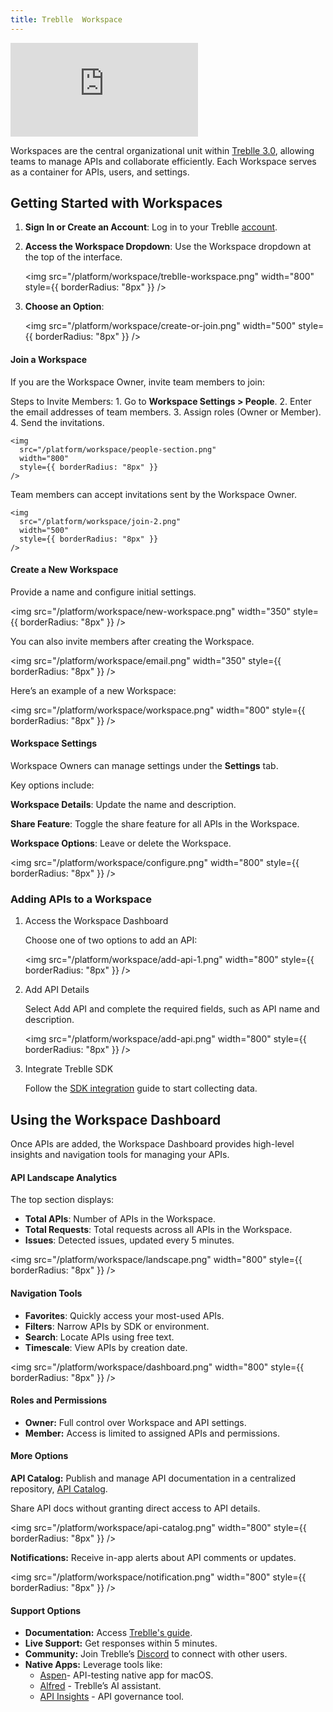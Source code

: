 ```yaml
---
title: Treblle  Workspace
---
```

<iframe class="w-full aspect-[16/9]" src="https://www.youtube.com/embed/OUqlMIR4RS4?si=4mzt5NhPK5Kxx7zA" title="YouTube video player" frameborder="0" allow="accelerometer; autoplay; clipboard-write; encrypted-media; gyroscope; picture-in-picture; web-share" referrerpolicy="strict-origin-when-cross-origin" allowfullscreen></iframe>

Workspaces are the central organizational unit within [Treblle 3.0](https://next.treblle.com/), allowing teams to manage APIs and collaborate efficiently. 
Each Workspace serves as a container for APIs, users, and settings.

## Getting Started with Workspaces 

1. **Sign In or Create an Account**: Log in to your Treblle <a href="https://identity.treblle.com/login" target="_blank" rel="noopener noreferrer">account</a>.
2. **Access the Workspace Dropdown**: Use the Workspace dropdown at the top of the interface.

     <img
       src="/platform/workspace/treblle-workspace.png"
       width="800"
       style={{ borderRadius: "8px" }}
     />

3. **Choose an Option**:

     <img
       src="/platform/workspace/create-or-join.png"
       width="500"
       style={{ borderRadius: "8px" }}
     />

#### Join a Workspace

If you are the Workspace Owner, invite team members to join:

  Steps to Invite Members:
    1. Go to **Workspace Settings > People**.
    2. Enter the email addresses of team members.
    3. Assign roles (Owner or Member).
    4. Send the invitations.

    <img
      src="/platform/workspace/people-section.png"
      width="800"
      style={{ borderRadius: "8px" }}
    />

Team members can accept invitations sent by the Workspace Owner. 

    <img
      src="/platform/workspace/join-2.png"
      width="500"
      style={{ borderRadius: "8px" }}
    />

#### Create a New Workspace

Provide a name and configure initial settings.

<img
  src="/platform/workspace/new-workspace.png"
  width="350"
  style={{ borderRadius: "8px" }}
/>

You can also invite members after creating the Workspace.

<img
  src="/platform/workspace/email.png"
  width="350"
  style={{ borderRadius: "8px" }}
/>

Here’s an example of a new Workspace:

<img
  src="/platform/workspace/workspace.png"
  width="800"
  style={{ borderRadius: "8px" }}
/>

#### Workspace Settings

Workspace Owners can manage settings under the **Settings** tab.

Key options include:

**Workspace Details**: Update the name and description.

**Share Feature**: Toggle the share feature for all APIs in the Workspace.

**Workspace Options**: Leave or delete the Workspace.

<img
  src="/platform/workspace/configure.png"
  width="800"
  style={{ borderRadius: "8px" }}
/>

### Adding APIs to a Workspace

1. Access the Workspace Dashboard

   Choose one of two options to add an API:

   <img
     src="/platform/workspace/add-api-1.png"
     width="800"
     style={{ borderRadius: "8px" }}
   />

2. Add API Details

   Select Add API and complete the required fields, such as API name and description.

   <img
     src="/platform/workspace/add-api.png"
     width="800"
     style={{ borderRadius: "8px" }}
   />

3. Integrate Treblle SDK

   Follow the [SDK integration](https://docs.treblle.com/integrations/) guide to start collecting data.

## Using the Workspace Dashboard

Once APIs are added, the Workspace Dashboard provides high-level insights and navigation tools for managing your APIs.

#### API Landscape Analytics

The top section displays:
- **Total APIs**: Number of APIs in the Workspace.
- **Total Requests**: Total requests across all APIs in the Workspace.
- **Issues**: Detected issues, updated every 5 minutes.

<img
  src="/platform/workspace/landscape.png"
  width="800"
  style={{ borderRadius: "8px" }}
/>

#### Navigation Tools

- **Favorites**: Quickly access your most-used APIs.
- **Filters**: Narrow APIs by SDK or environment.
- **Search**: Locate APIs using free text.
- **Timescale**: View APIs by creation date.

<img
    src="/platform/workspace/dashboard.png"
    width="800"
    style={{ borderRadius: "8px" }}
/>

#### Roles and Permissions

- **Owner:** Full control over Workspace and API settings.
- **Member:** Access is limited to assigned APIs and permissions.

#### More Options

**API Catalog:** Publish and manage API documentation in a centralized repository, [API Catalog](https://docs.treblle.com/features/api-catalog/). 

Share API docs without granting direct access to API details.

<img
    src="/platform/workspace/api-catalog.png"
    width="800"
    style={{ borderRadius: "8px" }}
/>

**Notifications:** Receive in-app alerts about API comments or updates.

<img
    src="/platform/workspace/notification.png"
    width="800"
    style={{ borderRadius: "8px" }}
/>

#### Support Options

- **Documentation:** Access [Treblle's guide](https://docs.treblle.com/).
- **Live Support:** Get responses within 5 minutes.
- **Community:** Join Treblle’s [Discord](https://discord.gg/NJWYYmMvuE) to connect with other users.
- **Native Apps:** Leverage tools like:
   - [Aspen](https://docs.treblle.com/aspen/)- API-testing native app for macOS.
   - [Alfred](https://docs.treblle.com/treblle/alfred/) - Treblle’s AI assistant.
   - [API Insights](https://docs.treblle.com/treblle/api-insights/) - API governance tool.
